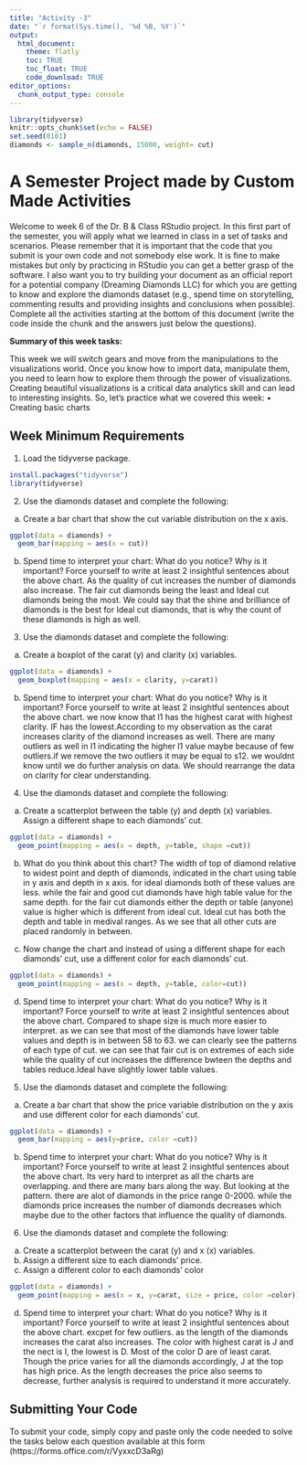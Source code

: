 ```yaml
---
title: "Activity -3"
date: "`r format(Sys.time(), '%d %B, %Y')`" 
output: 
  html_document:
    theme: flatly
    toc: TRUE
    toc_float: TRUE
    code_download: TRUE
editor_options: 
  chunk_output_type: console
---
```


```r
library(tidyverse)
knitr::opts_chunk$set(echo = FALSE)
set.seed(0101)
diamonds <- sample_n(diamonds, 15000, weight= cut)
```

# A Semester Project made by Custom Made Activities


Welcome to week 6 of the Dr. B & Class RStudio project. In this first part of the semester, you will apply what we learned in class in a set of tasks and scenarios. Please remember that it is important that the code that you submit is your own code and not somebody else work. It is fine to make mistakes but only by practicing in RStudio you can get a better grasp of the software. I also want you to try building your document as an official report for a potential company (Dreaming Diamonds LLC) for which you are getting to know and explore the diamonds dataset (e.g., spend time on storytelling, commenting results and providing insights and conclusions when possible). 
Complete all the activities starting at the bottom of this document (write the code inside the chunk and the answers just below the questions).

**Summary of this week tasks:**

This week we will switch gears and move from the manipulations to the visualizations world.  Once you know how to import data, manipulate them, you need to learn how to explore them through the power of visualizations. Creating beautiful visualizations is a critical data analytics skill and can lead to interesting insights. So, let’s practice what we covered this week:
•	Creating basic charts

 
## Week Minimum Requirements

1.	Load the tidyverse package.
```r
install.packages("tidyverse")
library(tidyverse)
```

2.	Use the diamonds dataset and complete the following:
a.	Create a bar chart that show the cut variable distribution on the x axis.

```r
ggplot(data = diamonds) + 
  geom_bar(mapping = aes(x = cut))
```
b.	Spend time to interpret your chart: What do you notice? Why is it important? Force yourself to write at least 2 insightful sentences about the above chart.
As the quality of cut increases the number of diamonds also increase. The fair cut diamonds being the least and Ideal cut diamonds being the most. We could say that the shine and brilliance of diamonds is the best for Ideal cut diamonds, that is why the count of these diamonds is high as well.


3.	Use the diamonds dataset and complete the following:
a.	Create a boxplot of the carat (y) and clarity (x) variables.

```r
ggplot(data = diamonds) + 
  geom_boxplot(mapping = aes(x = clarity, y=carat))
```
b.	Spend time to interpret your chart: What do you notice? Why is it important? Force yourself to write at least 2 insightful sentences about the above chart.
we now know that I1 has the highest carat with highest clarity. IF has the lowest.According to my observation as the carat increases clarity of the diamond increases as well. There are many outliers as well in I1 indicating the higher I1 value maybe because of few outliers.if we remove the two outliers it may be equal to s12. we wouldnt know until we do further analysis on data. We should rearrange the data on clarity for clear understanding.

4.	Use the diamonds dataset and complete the following:
a.	Create a scatterplot between the table (y) and depth (x) variables. Assign a different shape to each diamonds’ cut.
```r
ggplot(data = diamonds) + 
  geom_point(mapping = aes(x = depth, y=table, shape =cut))

```
b.	 What do you think about this chart?
The width of top of diamond relative to widest point and depth of diamonds, indicated in the chart using table in y axis and depth in x axis. for ideal diamonds both of these values are less. while the fair and good cut diamonds have high table value for the same depth. for the fair cut diamonds either the depth or table (anyone) value is higher which is different from ideal cut. Ideal cut has both the depth and table in medival ranges. As we see that all other cuts are placed randomly in between.

c.	Now change the chart and instead of using a different shape for each diamonds’ cut, use a different color for each diamonds’ cut.
```r
ggplot(data = diamonds) + 
  geom_point(mapping = aes(x = depth, y=table, color=cut))
```

d.	Spend time to interpret your chart: What do you notice? Why is it important? Force yourself to write at least 2 insightful sentences about the above chart.
Compared to shape size is much more easier to interpret. as we can see that most of the diamonds have lower table values and depth is in between 58 to 63. we can clearly see the patterns of each type of cut. we can see that fair cut is on extremes of each side while the quality of cut increases the difference bwteen the depths and tables reduce.Ideal have slightly lower table values.

5.	Use the diamonds dataset and complete the following:
a.	Create a bar chart that show the price variable distribution on the y axis and use different color for each diamonds’ cut.
```r
ggplot(data = diamonds) + 
  geom_bar(mapping = aes(y=price, color =cut))
```

b.	Spend time to interpret your chart: What do you notice? Why is it important? Force yourself to write at least 2 insightful sentences about the above chart. 
Its very hard to interpret as all the charts are overlapping. and there are many bars along the way. But looking at the pattern. there are alot of diamonds in the price range 0-2000. while the diamonds price increases the number of diamonds decreases which maybe due to the other factors that influence the quality of diamonds.

6.	Use the diamonds dataset and complete the following:
a.	Create a scatterplot between the carat (y) and x (x) variables. 
b.	Assign a different size to each diamonds’ price.
c.	Assign a different color to each diamonds’ color

```r
ggplot(data = diamonds) + 
  geom_point(mapping = aes(x = x, y=carat, size = price, color =color))
```

d.	Spend time to interpret your chart: What do you notice? Why is it important? Force yourself to write at least 2 insightful sentences about the above chart.
excpet for few outliers. as the length of the diamonds increases the carat also increases. The color with highest carat is J and the nect is I, the lowest is D. Most of the color D are of least carat. Though the price varies for all the diamonds accordingly, J at the top has high price. As the length decreases the price also seems to decrease, further analysis is required to understand it more accurately.

## Submitting Your Code

To submit your code, simply copy and paste only the code needed to solve the tasks below each question available at this form (https://forms.office.com/r/VyxxcD3aRg)


